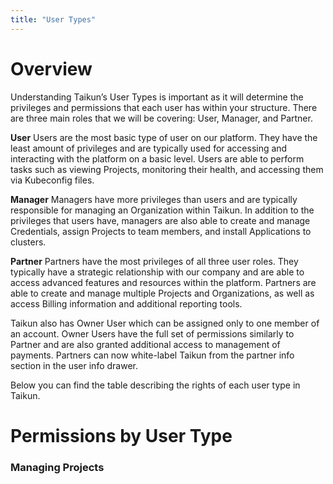 ```yaml
---
title: "User Types"
---
```


# Overview

Understanding Taikun’s User Types is important as it will determine the privileges and permissions that each user has within your structure. There are three main roles that we will be covering: User, Manager, and Partner.

<Icon icon="user" iconType="solid" /> **User**
Users are the most basic type of user on our platform. They have the least amount of privileges and are typically used for accessing and interacting with the platform on a basic level. Users are able to perform tasks such as viewing Projects, monitoring their health, and accessing them via Kubeconfig files.

<Icon icon="user-tie" iconType="solid" /> **Manager**
Managers have more privileges than users and are typically responsible for managing an Organization within Taikun. In addition to the privileges that users have, managers are also able to create and manage Credentials, assign Projects to team members, and install Applications to clusters.

<Icon icon="handshake" iconType="solid" /> **Partner**
Partners have the most privileges of all three user roles. They typically have a strategic relationship with our company and are able to access advanced features and resources within the platform. Partners are able to create and manage multiple Projects and Organizations, as well as access Billing information and additional reporting tools.

<Tip>Taikun also has Owner User which can be assigned only to one member of an account. Owner Users have the full set of permissions similarly to Partner and are also granted additional access to management of payments.</Tip>
<Note>Partners can now white-label Taikun from the partner info section in the user info drawer.</Note>

Below you can find the table describing the rights of each user type in Taikun.

# Permissions by User Type

### Managing Projects

